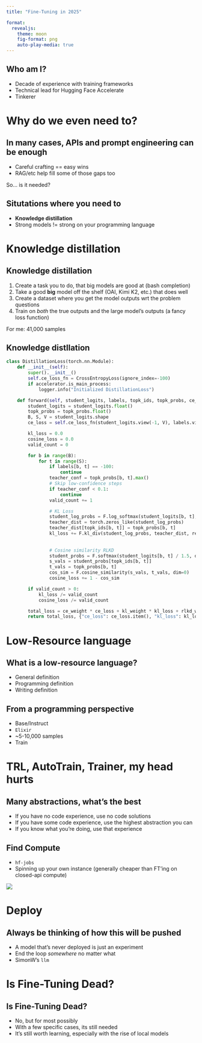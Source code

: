 ```yaml
---
title: "Fine-Tuning in 2025"

format: 
  revealjs:
    theme: moon
    fig-format: png
    auto-play-media: true
---
```


## Who am I?

* Decade of experience with training frameworks
* Technical lead for Hugging Face Accelerate
* Tinkerer

# Why do we even need to?

## In many cases, APIs and prompt engineering can be enough

- Careful crafting == easy wins
- RAG/etc help fill some of those gaps too

So... is it needed?

## Situtations where you need to

- **Knowledge distillation**
- Strong models != strong on your programming language

# Knowledge distillation

## Knowledge distillation

1. Create a task you to do, that big models are good at (bash completion)
2. Take a good **big** model off the shelf (OAI, Kimi K2, etc.) that does well
3. Create a dataset where you get the model outputs wrt the problem questions
4. Train on *both* the true outputs and the large model's outputs (a fancy loss function)

For me: 41,000 samples

## Knowledge distllation

```python
class DistillationLoss(torch.nn.Module):
    def __init__(self):
        super().__init__()
        self.ce_loss_fn = CrossEntropyLoss(ignore_index=-100)
        if accelerator.is_main_process:
            logger.info("Initialized DistillationLoss")

    def forward(self, student_logits, labels, topk_ids, topk_probs, ce_weight=1.0, kl_weight=0.0, rlkd_weight=0.0):
        student_logits = student_logits.float()
        topk_probs = topk_probs.float()
        B, S, V = student_logits.shape
        ce_loss = self.ce_loss_fn(student_logits.view(-1, V), labels.view(-1))

        kl_loss = 0.0
        cosine_loss = 0.0
        valid_count = 0

        for b in range(B):
            for t in range(S):
                if labels[b, t] == -100:
                    continue
                teacher_conf = topk_probs[b, t].max()
                # Skip low-confidence steps
                if teacher_conf < 0.1:
                    continue
                valid_count += 1

                # KL Loss
                student_log_probs = F.log_softmax(student_logits[b, t], dim=-1)
                teacher_dist = torch.zeros_like(student_log_probs)
                teacher_dist[topk_ids[b, t]] = topk_probs[b, t]
                kl_loss += F.kl_div(student_log_probs, teacher_dist, reduction="batchmean")
                
                
                # Cosine similarity RLKD
                student_probs = F.softmax(student_logits[b, t] / 1.5, dim=-1)
                s_vals = student_probs[topk_ids[b, t]]
                t_vals = topk_probs[b, t]
                cos_sim = F.cosine_similarity(s_vals, t_vals, dim=0)
                cosine_loss += 1 - cos_sim

        if valid_count > 0:
            kl_loss /= valid_count
            cosine_loss /= valid_count

        total_loss = ce_weight * ce_loss + kl_weight * kl_loss + rlkd_weight * cosine_loss
        return total_loss, {"ce_loss": ce_loss.item(), "kl_loss": kl_loss.item(), "rlkd_loss": cosine_loss.item(), "total_loss": total_loss.item(), "rlkd_valid_count": valid_count}
```

# Low-Resource language

## What is a low-resource language?

- General definition
- Programming definition
- Writing definition 

## From a programming perspective

- Base/Instruct
- `Elixir`
- ~5-10,000 samples
- Train

# TRL, AutoTrain, Trainer, my head hurts

## Many abstractions, what's the best

* If you have no code experience, use no code solutions
* If you have some code experience, use the highest abstraction you can
* If you know what you're doing, use that experience

## Find Compute

* `hf-jobs`
* Spinning up your own instance (generally cheaper than FT'ing on closed-api compute)

![](twitter.png)

# Deploy 

## Always be thinking of how this will be pushed

* A model that's never deployed is just an experiment
* End the loop *somewhere* no matter what 
* SimonW's `llm`

# Is Fine-Tuning Dead?

## Is Fine-Tuning Dead?

- No, but for most possibly
- With a few specific cases, its still needed
- It's still worth learning, especially with the rise of local models
